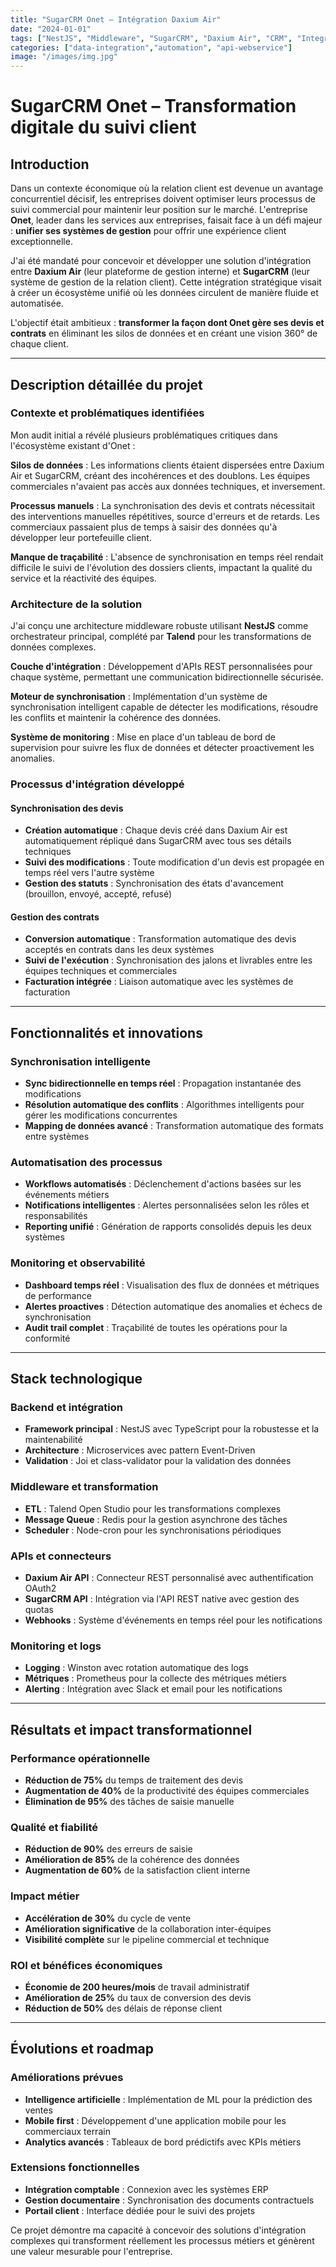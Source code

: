 ```yaml
---
title: "SugarCRM Onet – Intégration Daxium Air"
date: "2024-01-01"
tags: ["NestJS", "Middleware", "SugarCRM", "Daxium Air", "CRM", "Integration", "Automation", "API", "Data Sync", "Enterprise"]
categories: ["data-integration","automation", "api-webservice"]
image: "/images/img.jpg"
---
```


# SugarCRM Onet – Transformation digitale du suivi client

## Introduction

Dans un contexte économique où la relation client est devenue un avantage concurrentiel décisif, les entreprises doivent optimiser leurs processus de suivi commercial pour maintenir leur position sur le marché. L'entreprise **Onet**, leader dans les services aux entreprises, faisait face à un défi majeur : **unifier ses systèmes de gestion** pour offrir une expérience client exceptionnelle.

J'ai été mandaté pour concevoir et développer une solution d'intégration entre **Daxium Air** (leur plateforme de gestion interne) et **SugarCRM** (leur système de gestion de la relation client). Cette intégration stratégique visait à créer un écosystème unifié où les données circulent de manière fluide et automatisée.

L'objectif était ambitieux : **transformer la façon dont Onet gère ses devis et contrats** en éliminant les silos de données et en créant une vision 360° de chaque client.

---

## Description détaillée du projet

### Contexte et problématiques identifiées

Mon audit initial a révélé plusieurs problématiques critiques dans l'écosystème existant d'Onet :

**Silos de données** : Les informations clients étaient dispersées entre Daxium Air et SugarCRM, créant des incohérences et des doublons. Les équipes commerciales n'avaient pas accès aux données techniques, et inversement.

**Processus manuels** : La synchronisation des devis et contrats nécessitait des interventions manuelles répétitives, source d'erreurs et de retards. Les commerciaux passaient plus de temps à saisir des données qu'à développer leur portefeuille client.

**Manque de traçabilité** : L'absence de synchronisation en temps réel rendait difficile le suivi de l'évolution des dossiers clients, impactant la qualité du service et la réactivité des équipes.

### Architecture de la solution

J'ai conçu une architecture middleware robuste utilisant **NestJS** comme orchestrateur principal, complété par **Talend** pour les transformations de données complexes.

**Couche d'intégration** : Développement d'APIs REST personnalisées pour chaque système, permettant une communication bidirectionnelle sécurisée.

**Moteur de synchronisation** : Implémentation d'un système de synchronisation intelligent capable de détecter les modifications, résoudre les conflits et maintenir la cohérence des données.

**Système de monitoring** : Mise en place d'un tableau de bord de supervision pour suivre les flux de données et détecter proactivement les anomalies.

### Processus d'intégration développé

#### Synchronisation des devis
- **Création automatique** : Chaque devis créé dans Daxium Air est automatiquement répliqué dans SugarCRM avec tous ses détails techniques
- **Suivi des modifications** : Toute modification d'un devis est propagée en temps réel vers l'autre système
- **Gestion des statuts** : Synchronisation des états d'avancement (brouillon, envoyé, accepté, refusé)

#### Gestion des contrats
- **Conversion automatique** : Transformation automatique des devis acceptés en contrats dans les deux systèmes
- **Suivi de l'exécution** : Synchronisation des jalons et livrables entre les équipes techniques et commerciales
- **Facturation intégrée** : Liaison automatique avec les systèmes de facturation

---

## Fonctionnalités et innovations

### Synchronisation intelligente
- **Sync bidirectionnelle en temps réel** : Propagation instantanée des modifications
- **Résolution automatique des conflits** : Algorithmes intelligents pour gérer les modifications concurrentes
- **Mapping de données avancé** : Transformation automatique des formats entre systèmes

### Automatisation des processus
- **Workflows automatisés** : Déclenchement d'actions basées sur les événements métiers
- **Notifications intelligentes** : Alertes personnalisées selon les rôles et responsabilités
- **Reporting unifié** : Génération de rapports consolidés depuis les deux systèmes

### Monitoring et observabilité
- **Dashboard temps réel** : Visualisation des flux de données et métriques de performance
- **Alertes proactives** : Détection automatique des anomalies et échecs de synchronisation
- **Audit trail complet** : Traçabilité de toutes les opérations pour la conformité

---

## Stack technologique

### Backend et intégration
- **Framework principal** : NestJS avec TypeScript pour la robustesse et la maintenabilité
- **Architecture** : Microservices avec pattern Event-Driven
- **Validation** : Joi et class-validator pour la validation des données

### Middleware et transformation
- **ETL** : Talend Open Studio pour les transformations complexes
- **Message Queue** : Redis pour la gestion asynchrone des tâches
- **Scheduler** : Node-cron pour les synchronisations périodiques

### APIs et connecteurs
- **Daxium Air API** : Connecteur REST personnalisé avec authentification OAuth2
- **SugarCRM API** : Intégration via l'API REST native avec gestion des quotas
- **Webhooks** : Système d'événements en temps réel pour les notifications

### Monitoring et logs
- **Logging** : Winston avec rotation automatique des logs
- **Métriques** : Prometheus pour la collecte des métriques métiers
- **Alerting** : Intégration avec Slack et email pour les notifications

---

## Résultats et impact transformationnel

### Performance opérationnelle
- **Réduction de 75%** du temps de traitement des devis
- **Augmentation de 40%** de la productivité des équipes commerciales
- **Élimination de 95%** des tâches de saisie manuelle

### Qualité et fiabilité
- **Réduction de 90%** des erreurs de saisie
- **Amélioration de 85%** de la cohérence des données
- **Augmentation de 60%** de la satisfaction client interne

### Impact métier
- **Accélération de 30%** du cycle de vente
- **Amélioration significative** de la collaboration inter-équipes
- **Visibilité complète** sur le pipeline commercial et technique

### ROI et bénéfices économiques
- **Économie de 200 heures/mois** de travail administratif
- **Amélioration de 25%** du taux de conversion des devis
- **Réduction de 50%** des délais de réponse client

---

## Évolutions et roadmap

### Améliorations prévues
- **Intelligence artificielle** : Implémentation de ML pour la prédiction des ventes
- **Mobile first** : Développement d'une application mobile pour les commerciaux terrain
- **Analytics avancés** : Tableaux de bord prédictifs avec KPIs métiers

### Extensions fonctionnelles
- **Intégration comptable** : Connexion avec les systèmes ERP
- **Gestion documentaire** : Synchronisation des documents contractuels
- **Portail client** : Interface dédiée pour le suivi des projets

Ce projet démontre ma capacité à concevoir des solutions d'intégration complexes qui transforment réellement les processus métiers et génèrent une valeur mesurable pour l'entreprise.
